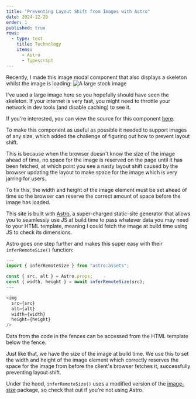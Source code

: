 ```yaml
---
title: "Preventing Layout Shift from Images with Astro"
date: 2024-12-20
order: 1
published: true
rows:
  - type: text
    title: Technology
    items:
      - Astro
      - Typescript
---
```


Recently, I made this image modal component that also displays a skeleton whilst the image is loading:
![A large stock image](https://images4.alphacoders.com/752/752710.jpg)

I've used a large image here so you hopefully should have seen the skeleton.
If your internet is very fast, you might need to throttle your network in dev tools (and disable caching) to see it.

If you're interested, you can view the source for this component [here](https://github.com/junaydb/website/blob/4d6556ee19a77e5bc15e0c6d33cba776c93348ab/src/astro/ImageModal.astro).

To make this component as useful as possible it needed to support images of any size, which added the challenge of figuring out how to prevent layout shift.

This is because when the browser doesn't know the size of the image ahead of time, no space for the image is reserved on the page until it has been fetched,
at which point you see a nasty layout shift caused by the browser updating the layout to make space for the image which is very jarring for users.

To fix this, the width and height of the image element must be set ahead of time so the browser can reserve the correct amount of space before the image has loaded.

This site is built with [Astro](https://astro.build/), a super-charged static-site generator that allows you to seamlessly use JS at build time to pass whatever data you may need to your HTML template, meaning I could fetch the image at build time using JS to check its dimensions.

Astro goes one step further and makes this super easy with their `inferRemoteSize()` function:

```js
---
import { inferRemoteSize } from "astro:assets";

const { src, alt } = Astro.props;
const { width, height } = await inferRemoteSize(src);
---

<img
  src={src}
  alt={alt}
  width={width}
  height={height}
/>
```

Data from the code in the fences can be accessed from the HTML template below the fence.

Just like that, we have the size of the image at build time. We use this to set the width and height of the image element which correctly reserves the space for the image from before the client's browser fetches it, successfully preventing layout shift.

Under the hood, `inferRemoteSize()` uses a modified version of the [image-size](https://github.com/image-size/image-size) package, so check that out if you're not using Astro.
